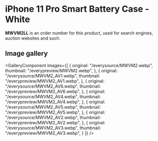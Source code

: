 
# iPhone 11 Pro Smart Battery Case - White

<Callout type='info' emoji='👉🏻'>**MWVM2LL** is an order number for this product, used for search engines, auction websites and such.</Callout>

## Image gallery

<GalleryComponent
    images={[
      {
        original: "/everysource/MWVM2.webp",
        thumbnail: "/everypreview/MWVM2.webp",
      },
      {
        original: "/everysource/MWVM2_AV1.webp",
        thumbnail: "/everypreview/MWVM2_AV1.webp",
      },
      {
        original: "/everysource/MWVM2_AV6.webp",
        thumbnail: "/everypreview/MWVM2_AV6.webp",
      },
      {
        original: "/everysource/MWVM2_AV4.webp",
        thumbnail: "/everypreview/MWVM2_AV4.webp",
      },
      {
        original: "/everysource/MWVM2_AV5.webp",
        thumbnail: "/everypreview/MWVM2_AV5.webp",
      },
      {
        original: "/everysource/MWVM2_AV2.webp",
        thumbnail: "/everypreview/MWVM2_AV2.webp",
      },
      {
        original: "/everysource/MWVM2_AV3.webp",
        thumbnail: "/everypreview/MWVM2_AV3.webp",
      }
    ]}
  />
